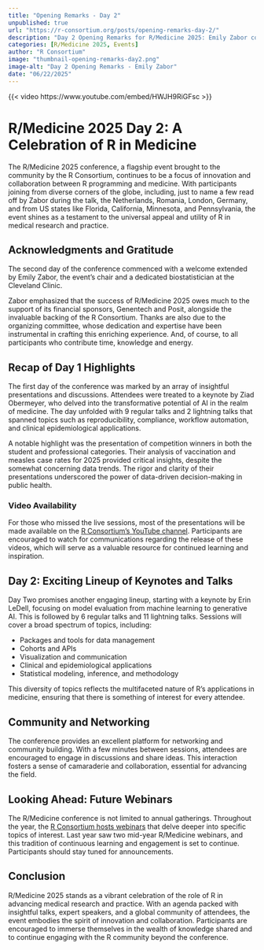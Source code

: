 ```yaml
--- 
title: "Opening Remarks - Day 2" 
unpublished: true 
url: "https://r-consortium.org/posts/opening-remarks-day-2/"
description: "Day 2 Opening Remarks for R/Medicine 2025: Emily Zabor covers R's role in medical innovation and research." 
categories: [R/Medicine 2025, Events]
author: "R Consortium" 
image: "thumbnail-opening-remarks-day2.png" 
image-alt: "Day 2 Opening Remarks - Emily Zabor" 
date: "06/22/2025" 
---
```


{{< video https://www.youtube.com/embed/HWJH9RiGFsc >}}

# R/Medicine 2025 Day 2: A Celebration of R in Medicine

The R/Medicine 2025 conference, a flagship event brought to the community by the R Consortium, continues to be a focus of innovation and collaboration between R programming and medicine. With participants joining from diverse corners of the globe, including, just to name a few read off by Zabor during the talk, the Netherlands, Romania, London, Germany, and from US states like Florida, California, Minnesota, and Pennsylvania, the event shines as a testament to the universal appeal and utility of R in medical research and practice.

## Acknowledgments and Gratitude

The second day of the conference commenced with a welcome extended by Emily Zabor, the event's chair and a dedicated biostatistician at the Cleveland Clinic. 

Zabor emphasized that the success of R/Medicine 2025 owes much to the support of its financial sponsors, Genentech and Posit, alongside the invaluable backing of the R Consortium. Thanks are also due to the organizing committee, whose dedication and expertise have been instrumental in crafting this enriching experience. And, of course, to all participants who contribute time, knowledge and energy.

## Recap of Day 1 Highlights

The first day of the conference was marked by an array of insightful presentations and discussions. Attendees were treated to a keynote by Ziad Obermeyer, who delved into the transformative potential of AI in the realm of medicine. The day unfolded with 9 regular talks and 2 lightning talks that spanned topics such as reproducibility, compliance, workflow automation, and clinical epidemiological applications.

A notable highlight was the presentation of competition winners in both the student and professional categories. Their analysis of vaccination and measles case rates for 2025 provided critical insights, despite the somewhat concerning data trends. The rigor and clarity of their presentations underscored the power of data-driven decision-making in public health.

### Video Availability

For those who missed the live sessions, most of the presentations will be made available on the [R Consortium's YouTube channel](https://www.youtube.com/playlist?list=PL4IzsxWztPdmU2q31ZrTCASr78e0jpKux). Participants are encouraged to watch for communications regarding the release of these videos, which will serve as a valuable resource for continued learning and inspiration.

## Day 2: Exciting Lineup of Keynotes and Talks

Day Two promises another engaging lineup, starting with a keynote by Erin LeDell, focusing on model evaluation from machine learning to generative AI. This is followed by 6 regular talks and 11 lightning talks. Sessions will cover a broad spectrum of topics, including:

- Packages and tools for data management
- Cohorts and APIs
- Visualization and communication
- Clinical and epidemiological applications
- Statistical modeling, inference, and methodology

This diversity of topics reflects the multifaceted nature of R's applications in medicine, ensuring that there is something of interest for every attendee.

## Community and Networking

The conference provides an excellent platform for networking and community building. With a few minutes between sessions, attendees are encouraged to engage in discussions and share ideas. This interaction fosters a sense of camaraderie and collaboration, essential for advancing the field.

## Looking Ahead: Future Webinars

The R/Medicine conference is not limited to annual gatherings. Throughout the year, the [R Consortium hosts webinars](https://r-consortium.org/webinars/webinars.html) that delve deeper into specific topics of interest. Last year saw two mid-year R/Medicine webinars, and this tradition of continuous learning and engagement is set to continue. Participants should stay tuned for announcements.

## Conclusion

R/Medicine 2025 stands as a vibrant celebration of the role of R in advancing medical research and practice. With an agenda packed with insightful talks, expert speakers, and a global community of attendees, the event embodies the spirit of innovation and collaboration. Participants are encouraged to immerse themselves in the wealth of knowledge shared and to continue engaging with the R community beyond the conference.